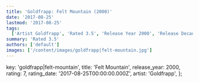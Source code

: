 ```yaml
---
title: 'Goldfrapp: Felt Mountain (2000)'
date: '2017-08-25'
lastmod: '2017-08-25'
tags:
  ['Artist Goldfrapp', 'Rated 3.5', 'Release Year 2000', 'Release Decade 2000']
summary: 'Rated 3.5'
authors: ['default']
images: ['/content/images/goldfrapp|felt-mountain.jpg']
---
```


  key: 'goldfrapp|felt-mountain',
  title: 'Felt Mountain',
  release_year: 2000,
  rating: 7,
  rating_date: '2017-08-25T00:00:00.000Z',
  artist: 'Goldfrapp',
};

<MusicRating data={data} />
